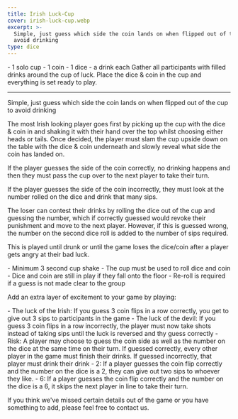 ```yaml
---
title: Irish Luck-Cup
cover: irish-luck-cup.webp
excerpt: >-
  Simple, just guess which side the coin lands on when flipped out of the cup to
  avoid drinking
type: dice
---
```


<GameHero
  cover="/BeerGoggleGames/images/irish-luck-cup.webp"
  alt="Irish Luck-Cup"
/>

<GameSection title="Equipment" icon="/BeerGoggleGames/images/liquor.webp">
-   1 solo cup
-   1 coin
-   1 dice
-   a drink each
</GameSection>

<GameSection title="Setup" icon="/BeerGoggleGames/images/settings.webp">
Gather all participants with filled drinks around the cup of luck. Place the dice & coin in the cup and everything is set ready to play.

* * *
</GameSection>

<GameSection title="Aim of the Game" icon="/BeerGoggleGames/images/target.webp">
<p>Simple, just guess which side the coin lands on when flipped out of the cup to avoid drinking</p>
</GameSection>

<GameSection title="How to Play" icon="/BeerGoggleGames/images/question.webp">
The most Irish looking player goes first by picking up the cup with the dice & coin in and shaking it with their hand over the top whilst choosing either heads or tails. Once decided, the player must slam the cup upside down on the table with the dice & coin underneath and slowly reveal what side the coin has landed on.

If the player guesses the side of the coin correctly, no drinking happens and then they must pass the cup over to the next player to take their turn.

If the player guesses the side of the coin incorrectly, they must look at the number rolled on the dice and drink that many sips.

The loser can contest their drinks by rolling the dice out of the cup and guessing the number, which if correctly guessed would revoke their punishment and move to the next player. However, if this is guessed wrong, the number on the second dice roll is added to the number of sips required.

This is played until drunk or until the game loses the dice/coin after a player gets angry at their bad luck.
</GameSection>

<GameSection title="Rules" icon="/BeerGoggleGames/images/rules.webp">
-   Minimum 3 second cup shake
-   The cup must be used to roll dice and coin
-   Dice and coin are still in play if they fall onto the floor
-   Re-roll is required if a guess is not made clear to the group
</GameSection>

<GameSection title="Special Edition" icon="/BeerGoggleGames/images/special.webp">
<p>Add an extra layer of excitement to your game by playing:</p>
</GameSection>

<GameSection title="**Luck Cup XL**" icon="/BeerGoggleGames/images/question.webp">
<p></p>
</GameSection>

<GameSection title="XL Rules:" icon="/BeerGoggleGames/images/question.webp">
-   The luck of the Irish: If you guess 3 coin flips in a row correctly, you get to give out 3 sips to participants in the game
-   The luck of the devil: If you guess 3 coin flips in a row incorrectly, the player must now take shots instead of taking sips until the luck is reversed and thy guess correctly
-   Risk: A player may choose to guess the coin side as well as the number on the dice at the same time on their turn. If guessed correctly, every other player in the game must finish their drinks. If guessed incorrectly, that player must drink their drink
-   2: If a player guesses the coin flip correctly and the number on the dice is a 2, they can give out two sips to whoever they like.
-   6: If a player guesses the coin flip correctly and the number on the dice is a 6, it skips the next player in line to take their turn.
</GameSection>

<ShareButtons title="Irish Luck-Cup" />

<FeedbackCard>
<p>If you think we've missed certain details out of the game or you have something to add, please feel free to contact us.</p>
</FeedbackCard>
